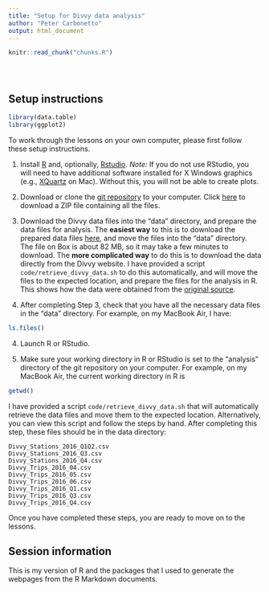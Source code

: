 ```yaml
---
title: "Setup for Divvy data analysis"
author: "Peter Carbonetto"
output: html_document
---
```


<!-- The file analysis/chunks.R contains chunks that define default settings
shared across the workflowr files. -->
```r
knitr::read_chunk("chunks.R")
```

<!-- Update knitr chunk options -->
```r
```

<!-- Insert the date the file was last updated -->
```r
```

<!-- Insert the code version (Git commit SHA1) if Git repository exists and R
 package git2r is installed -->
```r
```

## Setup instructions

```r
library(data.table)
library(ggplot2)
```

To work through the lessons on your own computer, please first follow
these setup instructions.

1. Install [R](http://cran.r-project.org) and, optionally,
[Rstudio](https://www.rstudio.com/products/rstudio). *Note:* If you do
not use RStudio, you will need to have additional software installed
for X Windows graphics (e.g., [XQuartz](http://xquartz.org) on
Mac). Without this, you will not be able to create plots.

2. Download or clone the
[git repository](https://github.com/rcc-uchicago/R-intro-divvy) to your
computer. Click [here](https://github.com/rcc-uchicago/R-intro-divvy/archive/master.zip) to download a ZIP file containing all the files.

3. Download the Divvy data files into the "data" directory, and
prepare the data files for analysis. The **easiest way** to this is to
download the prepared data files
[here](https://uchicago.box.com/v/divvy), and move the files into the
"data" directory. The file on Box is about 82 MB, so it may take a few
minutes to download. The **more complicated way** to do this is to
download the data directly from the Divvy website. I have provided a
script `code/retrieve_divvy_data.sh` to do this automatically, and
will move the files to the expected location, and prepare the files
for the analysis in R. This shows how the data were obtained from the
[original source](https://www.divvybikes.com/system-data).

3. After completing Step 3, check that you have all the necessary data
files in the "data" directory. For example, on my MacBook Air, I have:

```r
ls.files()
```

4. Launch R or RStudio.

5. Make sure your working directory in R or RStudio is set to the
"analysis" directory of the git repository on your computer. For
example, on my MacBook Air, the current working directory in R is

```r
getwd()
```

I have provided a script `code/retrieve_divvy_data.sh` that
will automatically retrieve the data files and move them to the
expected location. Alternatively, you can view this script and follow
the steps by hand. After completing this step, these files should be
in the data directory:

```
Divvy_Stations_2016_Q1Q2.csv
Divvy_Stations_2016_Q3.csv
Divvy_Stations_2016_Q4.csv
Divvy_Trips_2016_04.csv
Divvy_Trips_2016_05.csv
Divvy_Trips_2016_06.csv
Divvy_Trips_2016_Q1.csv
Divvy_Trips_2016_Q3.csv
Divvy_Trips_2016_Q4.csv
```

Once you have completed these steps, you are ready to move on to the
lessons.
<br>

## Session information

This is my version of R and the packages that I used to generate
the webpages from the R Markdown documents.

```r
```
